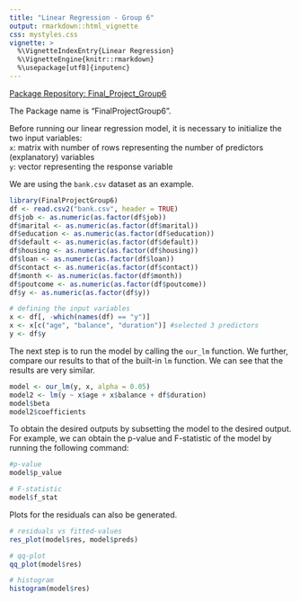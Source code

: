 ```yaml
---
title: "Linear Regression - Group 6"
output: rmarkdown::html_vignette
css: mystyles.css
vignette: >
  %\VignetteIndexEntry{Linear Regression}
  %\VignetteEngine{knitr::rmarkdown}
  %\usepackage[utf8]{inputenc}
---
```



[Package Repository: Final_Project_Group6](https://github.com/AU-R-Programming/Final_Project_Group6)

The Package name is "FinalProjectGroup6".


Before running our linear regression model, it is necessary to initialize the two input variables:\
  `x`: matrix with number of rows representing the number of predictors (explanatory) variables\
  `y`: vector representing the response variable\
  
We are using the `bank.csv` dataset as an example.
  
```r
library(FinalProjectGroup6)
df <- read.csv2("bank.csv", header = TRUE)
df$job <- as.numeric(as.factor(df$job))
df$marital <- as.numeric(as.factor(df$marital))
df$education <- as.numeric(as.factor(df$education))
df$default <- as.numeric(as.factor(df$default))
df$housing <- as.numeric(as.factor(df$housing))
df$loan <- as.numeric(as.factor(df$loan))
df$contact <- as.numeric(as.factor(df$contact))
df$month <- as.numeric(as.factor(df$month))
df$poutcome <- as.numeric(as.factor(df$poutcome))
df$y <- as.numeric(as.factor(df$y))

# defining the input variables
x <- df[, -which(names(df) == "y")]
x <- x[c("age", "balance", "duration")] #selected 3 predictors
y <- df$y 
```

The next step is to run the model by calling the `our_lm` function. We further, compare our results to that of the built-in `lm` function. We can see that the results are very similar.

```r
model <- our_lm(y, x, alpha = 0.05)
model2 <- lm(y ~ x$age + x$balance + df$duration)
model$beta
model2$coefficients
```
To obtain the desired outputs by subsetting the model to the desired output. For example, we can obtain the p-value and F-statistic of the model by running the following command:

```r
#p-value
model$p_value

# F-statistic
model$f_stat
```

Plots for the residuals can also be generated.

```r
# residuals vs fitted-values
res_plot(model$res, model$preds)

# qq-plot
qq_plot(model$res)

# histogram
histogram(model$res)
```

